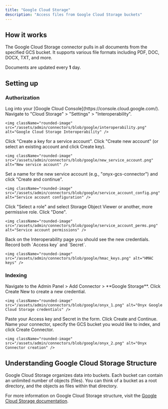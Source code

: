 ```yaml
---
title: "Google Cloud Storage"
description: "Access files from Google Cloud Storage buckets"
---
```


## How it works

The Google Cloud Storage connector pulls in all documents from the specified GCS bucket.
It supports various file formats including PDF, DOC, DOCX, TXT, and more.

Documents are updated every **1** day.

## Setting up

### Authorization

<Steps>
  <Step title="Open Interoperability settings">
    Log into your [Google Cloud Console](https://console.cloud.google.com/).
    Navigate to "Cloud Storage" > "Settings" > "Interoperability".

    <img className="rounded-image" src="/assets/admin/connectors/blob/google/interoperability.png" alt="Google Cloud Storage Interoperability" />
  </Step>

  <Step title="Create service account key">
    Click "Create a key for a service account".
    Click "Create new account" (or select an existing account and click Create key).

    <img className="rounded-image" src="/assets/admin/connectors/blob/google/new_service_account.png" alt="New service account" />
  </Step>

  <Step title="Set service account details">
    Set a name for the new service account (e.g., "onyx-gcs-connector") and click "Create and continue".

    <img className="rounded-image" src="/assets/admin/connectors/blob/google/service_account_config.png" alt="Service account configuration" />
  </Step>

  <Step title="Assign role and finish">
    Click "Select a role" and select Storage Object Viewer or another, more permissive role. Click "Done".

    <img className="rounded-image" src="/assets/admin/connectors/blob/google/service_account_perms.png" alt="Service account permissions" />
  </Step>

  <Step title="Record HMAC keys">
    Back on the Interoperability page you should see the new credentials. Record both `Access key` and `Secret`.

    <img className="rounded-image" src="/assets/admin/connectors/blob/google/hmac_keys.png" alt="HMAC keys" />
  </Step>
</Steps>

### Indexing

<Steps>
  <Step title="Open Google Storage connector">
    Navigate to the Admin Panel > Add Connector > **Google Storage**.
  </Step>

  <Step title="Create credentials">
    Click Create New to create a new credential.

    <img className="rounded-image" src="/assets/admin/connectors/blob/google/onyx_1.png" alt="Onyx Google Cloud Storage credentials" />
  </Step>

  <Step title="Enter keys and connect">
    Paste your Access key and Secret in the form. Click Create and Continue. Name your connector,
    specify the GCS bucket you would like to index, and click Create Connector.

    <img className="rounded-image" src="/assets/admin/connectors/blob/google/onyx_2.png" alt="Onyx Connector creation" />
  </Step>
</Steps>

## Understanding Google Cloud Storage Structure

Google Cloud Storage organizes data into buckets. Each bucket can contain an unlimited number of objects (files).
You can think of a bucket as a root directory, and the objects as files within that directory.

For more information on Google Cloud Storage structure,
visit the [Google Cloud Storage documentation](https://cloud.google.com/storage/docs).
